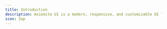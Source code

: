 ---
title: Introduction
description: Axiomite UI is a modern, responsive, and customizable UI library.
icon: Zap
---


<ComponentPreview name="dot-background"/>

<UnderDevelopment className="mt-30" title="Page is" />